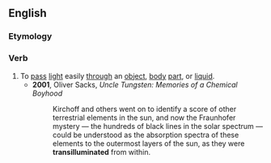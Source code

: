 ==English==

===Etymology===
{{prefix|en|trans|illuminate}}

===Verb===
{{en-verb|transilluminat}}

# To [[pass]] [[light]] easily [[through]] an [[object]], [[body]] [[part]], or [[liquid]].
#* '''2001''', Oliver Sacks, ''Uncle Tungsten: Memories of a Chemical Boyhood''
#*: Kirchoff and others went on to identify a score of other terrestrial elements in the sun, and now the Fraunhofer mystery — the hundreds of black lines in the solar spectrum — could be understood as the absorption spectra of these elements to the outermost layers of the sun, as they were '''transilluminated''' from within.